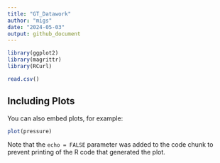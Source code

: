 ```yaml
---
title: "GT_Datawork"
author: "migs" 
date: "2024-05-03"
output: github_document
---
```


```r
library(ggplot2)
library(magrittr)
library(RCurl)

```


```r
read.csv()
```

## Including Plots

You can also embed plots, for example:

```r
plot(pressure)
```

Note that the `echo = FALSE` parameter was added to the code chunk to prevent printing of the R code that generated the plot.
